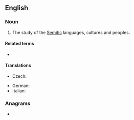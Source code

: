 ==English==

===Noun===
{{en-noun|-}}

# The study of the [[Semitic]] languages, cultures and peoples.

====Related terms====
* {{l|en|Semitic}}

====Translations====
{{trans-top|study of Semitic languages, cultures and peoples}}
* Czech: {{t+|cs|semitologie|f}}
{{trans-mid}}
* German: {{t|de|Semitistik|f}}
* Italian: {{t|it|semitistica|f}}
{{trans-bottom}}

===Anagrams===
* {{anagrams|en|a=ceiimsst|miscites}}